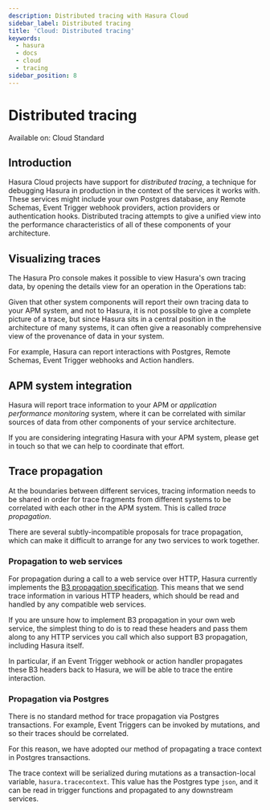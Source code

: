 ```yaml
---
description: Distributed tracing with Hasura Cloud
sidebar_label: Distributed tracing
title: 'Cloud: Distributed tracing'
keywords:
  - hasura
  - docs
  - cloud
  - tracing
sidebar_position: 8
---
```



# Distributed tracing

<div className='badge badge--primary heading-badge'>Available on: Cloud Standard</div>

## Introduction

Hasura Cloud projects have support for _distributed tracing_, a technique for debugging Hasura in production in the
context of the services it works with. These services might include your own Postgres database, any Remote Schemas,
Event Trigger webhook providers, action providers or authentication hooks. Distributed tracing attempts to give a
unified view into the performance characteristics of all of these components of your architecture.

## Visualizing traces

The Hasura Pro console makes it possible to view Hasura's own tracing data, by opening the details view for an operation
in the Operations tab:

<Thumbnail src='/img/tracing/tracing-operations-timing.png' alt='View timing data in the Operations tab' />

Given that other system components will report their own tracing data to your APM system, and not to Hasura, it is not
possible to give a complete picture of a trace, but since Hasura sits in a central position in the architecture of many
systems, it can often give a reasonably comprehensive view of the provenance of data in your system.

For example, Hasura can report interactions with Postgres, Remote Schemas, Event Trigger webhooks and Action handlers.

## APM system integration

Hasura will report trace information to your APM or _application performance monitoring_ system, where it can be
correlated with similar sources of data from other components of your service architecture.

If you are considering integrating Hasura with your APM system, please get in touch so that we can help to coordinate
that effort.

## Trace propagation

At the boundaries between different services, tracing information needs to be shared in order for trace fragments from
different systems to be correlated with each other in the APM system. This is called _trace propagation_.

There are several subtly-incompatible proposals for trace propagation, which can make it difficult to arrange for any
two services to work together.

### Propagation to web services

For propagation during a call to a web service over HTTP, Hasura currently implements the
[B3 propagation specification](https://github.com/openzipkin/b3-propagation). This means that we send trace information
in various HTTP headers, which should be read and handled by any compatible web services.

If you are unsure how to implement B3 propagation in your own web service, the simplest thing to do is to read these
headers and pass them along to any HTTP services you call which also support B3 propagation, including Hasura itself.

In particular, if an Event Trigger webhook or action handler propagates these B3 headers back to Hasura, we will be able
to trace the entire interaction.

### Propagation via Postgres

There is no standard method for trace propagation via Postgres transactions. For example, Event Triggers can be invoked
by mutations, and so their traces should be correlated.

For this reason, we have adopted our method of propagating a trace context in Postgres transactions.

The trace context will be serialized during mutations as a transaction-local variable, `hasura.tracecontext`. This value
has the Postgres type `json`, and it can be read in trigger functions and propagated to any downstream services.
